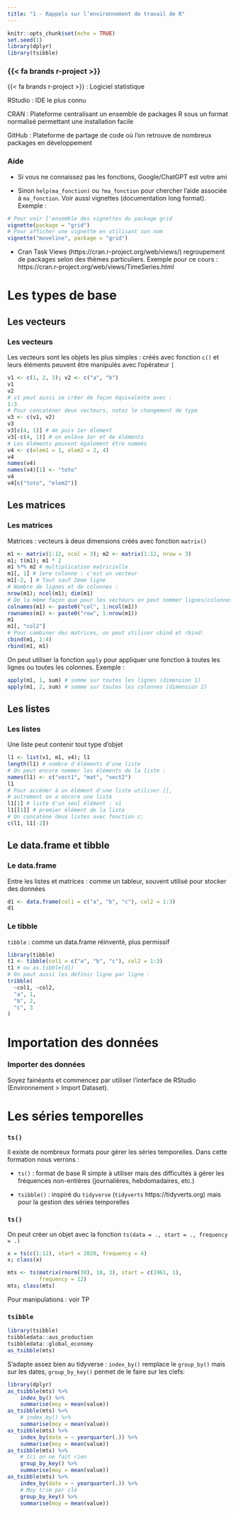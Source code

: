 ```yaml
---
title: "1 - Rappels sur l’environnement de travail de R"
---
```



```r
knitr::opts_chunk$set(echo = TRUE)
set.seed(1)
library(dplyr)
library(tsibble)
```

### {{< fa brands r-project >}}

{{< fa brands r-project >}} : Logiciel statistique

RStudio : IDE le plus connu

CRAN : Plateforme centralisant un ensemble de packages R sous un format normalisé permettant une installation facile

GitHub : Plateforme de partage de code où l'on retrouve de nombreux packages en développement


### Aide

- Si vous ne connaissez pas les fonctions, Google/ChatGPT est votre ami

- Sinon `help(ma_fonction)` ou `?ma_fonction` pour chercher l'aide associée à `ma_fonction`.
Voir aussi vignettes (documentation long format). 
Exemple :

```r
# Pour voir l'ensemble des vignettes du package grid
vignette(package = "grid")
# Pour afficher une vignette en utilisant son nom
vignette("moveline", package = "grid")
```

- Cran Task Views (https://cran.r-project.org/web/views/) regroupement de packages selon des thèmes particuliers. Exemple pour ce cours :
https://cran.r-project.org/web/views/TimeSeries.html


# Les types de base

## Les vecteurs

### Les vecteurs {.allowframebreaks}

Les vecteurs sont les objets les plus simples : créés avec fonction `c()` et leurs éléments peuvent être manipulés avec l'opérateur `[`

```r
v1 <- c(1, 2, 3); v2 <- c("a", "b")
v1
v2
# v1 peut aussi se créer de façon équivalente avec :
1:3
# Pour concaténer deux vecteurs, notez le changement de type
v3 <- c(v1, v2)
v3
v3[c(4, 1)] # 4e puis 1er élément
v3[-c(4, 1)] # on enlève 1er et 4e éléments
# Les éléments peuvent également être nommés
v4 <- c(elem1 = 1, elem2 = 2, 4)
v4
names(v4)
names(v4)[1] <- "toto"
v4
v4[c("toto", "elem2")]
```


## Les matrices

### Les matrices {.allowframebreaks}

Matrices : vecteurs à deux dimensions créés avec fonction `matrix()`
```r
m1 <- matrix(1:12, ncol = 3); m2 <- matrix(1:12, nrow = 3)
m1; t(m1); m1 * 2
m1 %*% m2 # multiplication matricielle
m1[, 1] # 1ere colonne : c'est un vecteur
m1[-2, ] # Tout sauf 2ème ligne
# Nombre de lignes et de colonnes :
nrow(m1); ncol(m1); dim(m1)
# De la même façon que pour les vecteurs on peut nommer lignes/colonnes
colnames(m1) <- paste0("col", 1:ncol(m1))
rownames(m1) <- paste0("row", 1:nrow(m1))
m1
m1[, "col2"]
# Pour combiner des matrices, on peut utiliser cbind et rbind:
cbind(m1, 1:4)
rbind(m1, m1)
```
On peut utiliser la fonction `apply` pour appliquer une fonction à toutes les lignes ou toutes les colonnes. Exemple :

```r
apply(m1, 1, sum) # somme sur toutes les lignes (dimension 1)
apply(m1, 2, sum) # somme sur toutes les colonnes (dimension 2)
```

## Les listes

### Les listes {.allowframebreaks}

Une liste peut contenir tout type d'objet

```r
l1 <- list(v1, m1, v4); l1
length(l1) # nombre d'éléments d'une liste
# On peut encore nommer les éléments de la liste :
names(l1) <- c("vect1", "mat", "vect2")
l1
# Pour accéder à un élément d'une liste utiliser [[,
# autrement on a encore une liste
l1[1] # liste d'un seul élément : v1
l1[[1]] # premier élément de la liste
# On concatène deux listes avec fonction c:
c(l1, l1[-2])
```


## Le data.frame et tibble

### Le data.frame {.allowframebreaks}

Entre les listes et matrices : comme un tableur, souvent utilisé pour stocker des données

```r
d1 <- data.frame(col1 = c("a", "b", "c"), col2 = 1:3)
d1
```

### Le tibble  {.allowframebreaks}

`tibble` : comme un data.frame réinventé, plus permissif

```r
library(tibble)
t1 <- tibble(col1 = c("a", "b", "c"), col2 = 1:3)
t1 # ou as.tibble(d1)
# On peut aussi les définir ligne par ligne :
tribble(
  ~col1, ~col2,
  "a", 1,
  "b", 2,
  "c", 3
)
```


# Importation des données

### Importer des données

Soyez fainéants et commencez par utiliser l'interface de RStudio (Environnement > Import Dataset).


# Les séries temporelles

### `ts()` 

Il existe de nombreux formats pour gérer les séries temporelles. Dans cette formation nous verrons :

- `ts()` : format de base R simple à utiliser mais des difficultés à gérer les fréquences non-entières (journalières, hebdomadaires, etc.)

- `tsibble()` : inspiré du `tidyverse` (`tidyverts` https://tidyverts.org) mais pour la gestion des séries temporelles

### `ts()` {.allowframebreaks}

On peut créer un objet avec la fonction `ts(data = ., start = ., frequency = .)`

```r
x = ts(c(1:12), start = 2020, frequency = 4)
x; class(x)
```

```r
mts <- ts(matrix(rnorm(30), 10, 3), start = c(1961, 1),
		  frequency = 12)
mts; class(mts)
```

Pour manipulations : voir TP

### `tsibble` {.allowframebreaks}

```r
library(tsibble)
tsibbledata::aus_production
tsibbledata::global_economy
as_tsibble(mts)
```
S'adapte assez bien au tidyverse : `index_by()` remplace le `group_by()` mais sur les dates, `group_by_key()` permet de le faire sur les clefs:
```r
library(dplyr)
as_tsibble(mts) %>%  
	index_by() %>% 
	summarise(moy = mean(value))
as_tsibble(mts) %>%  
	# index_by() %>% 
	summarise(moy = mean(value))
as_tsibble(mts) %>%  
	index_by(date = ~ yearquarter(.)) %>% 
	summarise(moy = mean(value))
as_tsibble(mts) %>%  
	# Ici on ne fait rien
	group_by_key() %>% 
	summarise(moy = mean(value))
as_tsibble(mts) %>%  
	index_by(date = ~ yearquarter(.)) %>% 
	# Moy trim par clé
	group_by_key() %>% 
	summarise(moy = mean(value))
```
